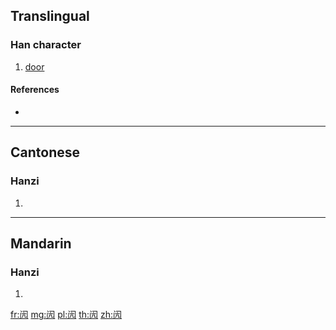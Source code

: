 {{character info/new}}
{{also|閌}}
==Translingual==

===Han character===
{{Han char|rn=169|rad=门|as=04|sn=7|four=|canj=LSYHN}}

# [[door]]

====References====
* {{Han ref|kx=1343.121|hdz=74290.041|uh=95F6|ud=38390}}

----

==Cantonese==

===Hanzi===
{{yue-hanzi|jyut=kong3|y=kong3|tra=閌}}

# {{defn|lang=yue|sort=门04}}

----

==Mandarin==

===Hanzi===
{{cmn-hanzi|tra=閌|pin=[[kàng]] ([[kang4]])|wg=k'ang<sup>4</sup>}}

# {{defn|lang=cmn|sort=门04}}

[[fr:闶]]
[[mg:闶]]
[[pl:闶]]
[[th:闶]]
[[zh:闶]]